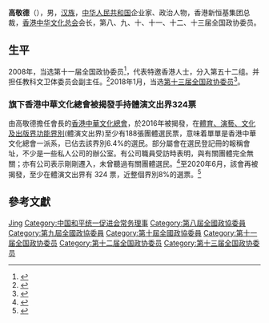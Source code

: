 {{for|北齊宗室高敬德|高勱}}
'''高敬德'''（{{bd|1956年|7月|}}），男，[[汉族|汉族]]，[[中华人民共和国|中华人民共和国]]企业家、政治人物，香港新恒基集团总裁，[[香港中华文化总会|香港中华文化总会]]会长，第八、九、十、十一、十二、十三届全国政协委员。

== 生平 ==
2008年，当选第十一届全国政协委员<ref>{{cite news|title=第十一届全国政协委员名单|url=http://www.indaa.com.cn/zt/2009qglh/zxzs/200903/t20090303_127573.html|accessdate=2013-04-09|newspaper=新华社北京1月25日电 中国人民政治协商会议第十一届全国委员会委员名单(共2237人，2008年1月25日政协第十届全国委员会常务委员会第二十次会议通过)|date=2008年1月25日|deadurl=yes|archiveurl=https://web.archive.org/web/20130928014403/http://www.indaa.com.cn/zt/2009qglh/zxzs/200903/t20090303_127573.html|archivedate=2013年9月28日}}</ref>，代表特邀香港人士，分入第五十二组。并担任教科文卫体委员会副主任。<ref>{{cite news|title=全国政协信息-高敬德|url=http://www.cppcc.gov.cn/CMS/wylibary/showJcwyxtInfoWylibary.action?tabJcwyxt.guid=11W0019600&wytype=wjwy|accessdate=2013-04-11|newspaper=全国政协委员会|archive-date=2018-01-27|archive-url=https://web.archive.org/web/20180127143347/http://www.cppcc.gov.cn/CMS/wylibary/showJcwyxtInfoWylibary.action?tabJcwyxt.guid=11W0019600&wytype=wjwy|dead-url=no}}</ref>2018年1月，当选[[中国人民政治协商会议第十三届全国委员会委员名单|第十三届全国政协委员]]<ref>{{Cite web|url=http://sports.163.com/18/0126/06/D92BRKK400051C89.html|title=中国人民政治协商会议第十三届全国委员会委员名单|accessdate=2018-01-26|last=|work=网易|archive-url=https://web.archive.org/web/20180127143232/http://sports.163.com/18/0126/06/D92BRKK400051C89.html|archive-date=2018-01-27|dead-url=yes}}</ref>。



===旗下香港中華文化總會被揭發手持體演文出界324票===
由高敬德擔任會長的[[香港中華文化總會|香港中華文化總會]]，於2016年被揭發，在[[體育、演藝、文化及出版界功能界別|體育、演藝、文化及出版界功能界別]](體演文出界)至少有188張團體選民票，意味着單單是香港中華文化總會一派系，已佔去該界別6.4%的選民。部分屬會在選民登記冊的報稱會址，不少是一些私人公司的辦公室。有公司職員受訪時表明，與有關團體完全無關；亦有公司表示剛剛遷入，未曾聽過有關團體選民。<ref name="TheStandNews-20160613">{{cite web |title=【體育藝文界】全國政協領導社團　近200屬會有票　部份以私人公司地址登記　職員：冇聽過有關團體 |url=https://www.thestandnews.com/politics/%E9%AB%94%E8%82%B2%E8%97%9D%E6%96%87%E7%95%8C-%E5%85%A8%E5%9C%8B%E6%94%BF%E5%8D%94%E9%A0%98%E5%B0%8E%E7%A4%BE%E5%9C%98-%E8%BF%91200%E5%B1%AC%E6%9C%83%E6%9C%89%E7%A5%A8-%E9%83%A8%E4%BB%BD%E4%BB%A5%E7%A7%81%E4%BA%BA%E5%85%AC%E5%8F%B8%E5%9C%B0%E5%9D%80%E7%99%BB%E8%A8%98-%E8%81%B7%E5%93%A1-%E5%86%87%E8%81%BD%E9%81%8E%E6%9C%89%E9%97%9C%E5%9C%98%E9%AB%94/?fb_comment_id=1364160446931775_1364184720262681 |accessdate=2020-07-15 |archive-date=2020-08-05 |archive-url=https://web.archive.org/web/20200805214425/https://www.thestandnews.com/politics/%E9%AB%94%E8%82%B2%E8%97%9D%E6%96%87%E7%95%8C-%E5%85%A8%E5%9C%8B%E6%94%BF%E5%8D%94%E9%A0%98%E5%B0%8E%E7%A4%BE%E5%9C%98-%E8%BF%91200%E5%B1%AC%E6%9C%83%E6%9C%89%E7%A5%A8-%E9%83%A8%E4%BB%BD%E4%BB%A5%E7%A7%81%E4%BA%BA%E5%85%AC%E5%8F%B8%E5%9C%B0%E5%9D%80%E7%99%BB%E8%A8%98-%E8%81%B7%E5%93%A1-%E5%86%87%E8%81%BD%E9%81%8E%E6%9C%89%E9%97%9C%E5%9C%98%E9%AB%94/?fb_comment_id=1364160446931775_1364184720262681 |dead-url=no }}</ref>至2020年6月，該會再被揭發，至少在體演文出界有 324 票，近整個界別8%的選票。<ref name="TheStandNews-20200617">{{cite web |title=【選民登記追查．體演文出界】深紅商人社團擁 324 票　較上屆激增七成　手執 8% 選票 |url=https://www.thestandnews.com/politics/%E9%81%B8%E6%B0%91%E7%99%BB%E8%A8%98%E8%BF%BD%E6%9F%A5-%E9%AB%94%E6%BC%94%E6%96%87%E5%87%BA%E7%95%8C-%E6%B7%B1%E7%B4%85%E5%95%86%E4%BA%BA%E7%A4%BE%E5%9C%98%E6%93%81-324-%E7%A5%A8-%E8%BC%83%E4%B8%8A%E5%B1%86%E6%BF%80%E5%A2%9E%E4%B8%83%E6%88%90-%E6%89%8B%E5%9F%B7-8-%E9%81%B8%E7%A5%A8/ |access-date=2020-07-21 |archive-date=2021-02-27 |archive-url=https://web.archive.org/web/20210227014236/https://www.thestandnews.com/politics/%E9%81%B8%E6%B0%91%E7%99%BB%E8%A8%98%E8%BF%BD%E6%9F%A5-%E9%AB%94%E6%BC%94%E6%96%87%E5%87%BA%E7%95%8C-%E6%B7%B1%E7%B4%85%E5%95%86%E4%BA%BA%E7%A4%BE%E5%9C%98%E6%93%81-324-%E7%A5%A8-%E8%BC%83%E4%B8%8A%E5%B1%86%E6%BF%80%E5%A2%9E%E4%B8%83%E6%88%90-%E6%89%8B%E5%9F%B7-8-%E9%81%B8%E7%A5%A8/ |dead-url=no }}</ref>

== 參考文獻 ==
{{reflist}}

{{Navboxes 
| title  = 高敬德在[[中国和平统一促进会|中国和平统一促进会]]的职务
| list1  =
{{中国和平统一促进会第八届理事会}}
}}

{{Authority control}}
{{DEFAULTSORT:Gao高}}
[[Category:高姓|Jing]]
[[Category:中国和平统一促进会常务理事|Category:中国和平统一促进会常务理事]]
[[Category:第八屆全國政協委員|Category:第八屆全國政協委員]]
[[Category:第九屆全國政協委員|Category:第九屆全國政協委員]]
[[Category:第十屆全國政協委員|Category:第十屆全國政協委員]]
[[Category:第十一届全国政协委员|Category:第十一届全国政协委员]]
[[Category:第十二届全国政协委员|Category:第十二届全国政协委员]]
[[Category:第十三届全国政协委员|Category:第十三届全国政协委员]]